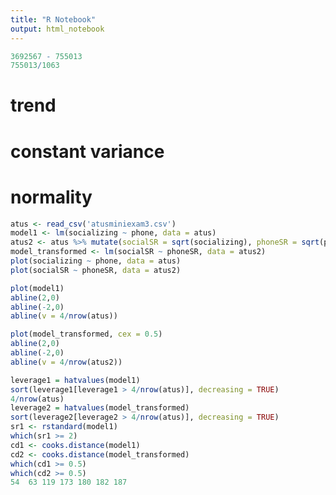 ```yaml
---
title: "R Notebook"
output: html_notebook
---
```


```r
3692567 - 755013
755013/1063

```
# trend
# constant variance
# normality
```r
atus <- read_csv('atusminiexam3.csv')
model1 <- lm(socializing ~ phone, data = atus)
atus2 <- atus %>% mutate(socialSR = sqrt(socializing), phoneSR = sqrt(phone))
model_transformed <- lm(socialSR ~ phoneSR, data = atus2)
plot(socializing ~ phone, data = atus)
plot(socialSR ~ phoneSR, data = atus2)
```
```r
plot(model1)
abline(2,0)
abline(-2,0)
abline(v = 4/nrow(atus))
```


```r
plot(model_transformed, cex = 0.5)
abline(2,0)
abline(-2,0)
abline(v = 4/nrow(atus2))
```

```r
leverage1 = hatvalues(model1)
sort(leverage1[leverage1 > 4/nrow(atus)], decreasing = TRUE)
4/nrow(atus)
leverage2 = hatvalues(model_transformed)
sort(leverage2[leverage2 > 4/nrow(atus)], decreasing = TRUE)
sr1 <- rstandard(model1)
which(sr1 >= 2)
cd1 <- cooks.distance(model1)
cd2 <- cooks.distance(model_transformed)
which(cd1 >= 0.5)
which(cd2 >= 0.5)
54  63 119 173 180 182 187 
```

